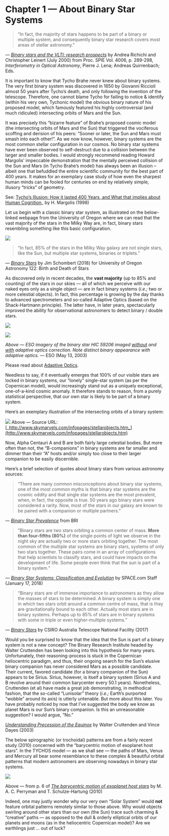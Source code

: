 Chapter 1 — About Binary Star Systems
=====================================

> “In fact, the majority of stars happens to be part of a binary or multiple system, and consequently binary star research covers most areas of stellar astronomy.”

— [_Binary stars and the VLTI: research prospects_](https://www.tychos.info/citation/006B_VLTI-abstract.htm) by Andrea Richichi and Christopher Leinert (July 2000) from Proc. SPIE Vol. 4006, p. 289-298, _Interferometry in Optical Astronomy_, Pierre J. Lena; Andreas Quirrenbach; Eds.

It is important to know that Tycho Brahe never knew about binary systems. The very first binary system was discovered in 1650 by Giovanni Riccioli almost 50 years after Tycho’s death, and only following the invention of the telescope. Therefore, one cannot blame Tycho for failing to notice & identify (within his very own, Tychonic model) the obvious binary nature of his proposed model, which famously featured his highly controversial (and much ridiculed) intersecting orbits of Mars and the Sun.

It was precisely this “bizarre feature” of Brahe’s proposed cosmic model (the intersecting orbits of Mars and the Sun) that triggered the vociferous scoffing and derision of his peers: “Sooner or later, the Sun and Mars must smash into each other!”. As we now know, however, binary systems are the most common stellar configuration in our cosmos. No binary star systems have ever been observed to self-destruct due to a collision between the larger and smaller bodies. I would strongly recommend reading Howard Margolis’ impeccable demonstration that the mentally perceived collision of the Sun and Mars (in Tycho Brahe’s model) has always been an illusion – albeit one that befuddled the entire scientific community for the best part of 400 years. It makes for an exemplary case study of how even the sharpest human minds can be fooled for centuries on end by relatively simple, illusory “tricks” of geometry.

See: [Tycho’s Illusion: How it lasted 400 Years, and What that implies about Human Cognition](https://www.tychos.info/citation/007A_Tychos-Illusion.htm)_ by H. Margolis (1998)

Let us begin with a classic binary star system, as illustrated on the below-linked webpage from the University of Oregon where we can read that the vast majority of the stars in the Milky Way are, in fact, binary stars resembling something like this basic configuration.

![](https://www.tychos.info/book_imagery/005_binary_star_orbits_01.jpg)

> “In fact, 85% of the stars in the Milky Way galaxy are not single stars, like the Sun, but multiple star systems, binaries or triplets.”

— [_Binary Stars_](https://www.tychos.info/citation/007B_Binary-Stars.htm) by Jim Schombert (2018) for University of Oregon Astronomy 122: Birth and Death of Stars

As discovered only in recent decades, the **vast majority** (up to 85% and counting) of the stars in our skies — all of which we perceive with our naked eyes only as a single object — are in fact binary systems (_i.e.;_ two or more celestial objects). In fact, this percentage is growing by the day thanks to advanced spectrometers and so-called Adaptive Optics (based on the Shack-Hartmann principle). The latter have, in later years, spectacularly improved the ability for observational astronomers to detect binary / double stars.

![](https://www.tychos.info/book_imagery/006_BinaryStars_AdaptiveOptics_WITHOUT.jpg)

![](https://www.tychos.info/book_imagery/006_BinaryStars_AdaptiveOptics_WITH.jpg)

_Above — ESO imagery of the binary star HIC 59206 imaged [without](https://www.eso.org/public/usa/images/eso0313b) and [with](https://www.eso.org/public/usa/images/eso0313c) adaptive optics correction. Note distinct binary appearance with adaptive optics._ — ESO (May 13, 2003)

Please read about [Adaptive Optics](https://www.tychos.info/citation/_WIKIP-Feb-2017_Adaptive_optics.pdf).

Needless to say, if it eventually emerges that 100% of our visible stars are locked in binary systems, our “lonely” single-star system (as per the Copernican model), would increasingly stand out as a uniquely exceptional, one-of-a-kind cosmic anomaly. It therefore stands to reason, from a purely statistical perspective, that our own star is likely to be part of a binary system.

Here’s an exemplary illustration of the intersecting orbits of a binary system:

![](https://www.tychos.info/book_imagery/008_BinaryStarsAnimation_01.gif)
Above — Source URL: [_http://www.skymarvels.com/infopages/stellarobjects.htm_](http://www.skymarvels.com/infopages/stellarobjects.htm)

  
  
Now, Alpha Centauri A and B are both fairly large celestial bodies. But more often than not, the “B-companions” in binary systems are far smaller and dimmer than their “A” hosts and/or simply too close to their larger companion to be easily discernible.

Here’s a brief selection of quotes about binary stars from various astronomy sources:

> “There are many common misconceptions about binary star systems, one of the most common myths is that binary star systems are the cosmic oddity and that single star systems are the most prevalent, when, in fact, the opposite is true. 50 years ago binary stars were considered a rarity. Now, most of the stars in our galaxy are known to be paired with a companion or multiple partners.”

— [_Binary Star Prevalence_](https://www.tychos.info/citation/008A_BRI-evidence.htm) from BRI

> “Binary stars are two stars orbiting a common center of mass. **More than four-fifths (80%)** of the single points of light we observe in the night sky are actually two or more stars orbiting together. The most common of the multiple star systems are binary stars, systems of only two stars together. These pairs come in an array of configurations that help scientists to classify stars, and could have impacts on the development of life. Some people even think that the sun is part of a binary system.”

— _[Binary Star Systems: Classification and Evolution](https://www.tychos.info/citation/008B_Space-Binary-Star-Systems.htm)_ by SPACE.com Staff (January 17, 2018)

> “Binary stars are of immense importance to astronomers as they allow the masses of stars to be determined. A binary system is simply one in which two stars orbit around a common centre of mass, that is they are gravitationally bound to each other. Actually most stars are in binary systems. Perhaps up to 85% of stars are in binary systems with some in triple or even higher-multiple systems.”

— _[Binary Stars](https://www.tychos.info/citation/008C_ATNF-Binary-Stars.htm)_ by CSIRO Australia Telescope National Facility (2017)

Would you be surprised to know that the idea that the Sun is part of a binary system is not a new concept? The Binary Research Institute headed by Walter Cruttenden has been looking into this hypothesis for many years. Unfortunately, their reasoning-process is stuck in the Copernican heliocentric paradigm, and thus, their ongoing search for the Sun’s elusive binary companion has never considered Mars as a possible candidate. Their current, favored candidate (for a binary companion of the Sun) appears to be Sirius. Sirius, however, is itself a binary system (Sirius A and B revolve around their common barycenter every 50.1 years). Nonetheless, Cruttenden (et al) have made a great job demonstrating, in methodical fashion, that the so-called “Lunisolar” theory (_i.e.;_ Earth’s purported “wobble” around its axis) is utterly untenable. But more about this later. You have probably noticed by now that I’ve suggested the body we know as planet Mars is our Sun’s binary companion. Is this an unreasonable suggestion? I would argue, “No.”

_[Understanding Precession of the Equinox](https://www.tychos.info/citation/009A_Understanding-Precession.pdf)_ by Walter Cruttenden and Vince Dayes (2003)

The below spirographic (or trochoidal) patterns are from a fairly recent study (2010) concerned with the “barycentric motion of exoplanet host stars”. In the TYCHOS model — as we shall see — the paths of Mars, Venus and Mercury all bear some resemblance to these complex & beautiful orbital patterns that modern astronomers are observing nowadays in binary star systems.

![](https://www.tychos.info/book_imagery/007_StarTrajectories_01.jpg)

Above — from p. 6 of _[The barycentric motion of exoplanet host stars](https://www.tychos.info/citation/009B_Barycentric-Motion.pdf)_ by M. A. C. Perryman and T. Schulze-Hartung (2010)

Indeed, one may justly wonder why our very own “Solar System” would **not** feature orbital patterns remotely similar to those above. Why would objects swirling around other stars than our own (the Sun) trace such charming & “creative” paths — as opposed to the dull & orderly elliptical orbits of our planets and moons (as in the heliocentric Copernican model)? Are we earthlings just … out of luck?
